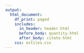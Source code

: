 ```yaml
---
output:
  html_document:
    df_print: paged
    includes:
      in_header: header.html
      before_body: quantity.html
      after_body: citate.html
    css: estilos.css
---
```


